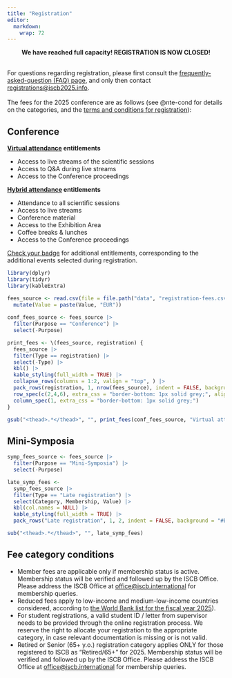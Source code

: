 ```yaml
---
title: "Registration"
editor: 
  markdown: 
    wrap: 72
---
```


<center>**We have reached full capacity! REGISTRATION IS NOW CLOSED!**</center>

<br>
For questions regarding registration, please first consult the [frequently-asked-question (FAQ) page](faq.qmd), and only then contact [registrations@iscb2025.info](mailto:registrations@iscb2025.info).
<br><br>
The fees for the 2025 conference are as follows (see @nte-cond for details on the categories, and the [terms and conditions for registration](registration-terms.qmd)):

## Conference 

**[Virtual attendance](faq.html#what-is-covered-by-virtual-attendance) entitlements**

* Access to live streams of the scientific sessions
* Access to Q&A during live streams
* Access to the Conference proceedings

**[Hybrid attendance](faq.html#what-is-covered-by-hybrid-attendance) entitlements**

* Attendance to all scientific sessions
* Access to live streams
* Conference material
* Access to the Exhibition Area
* Coffee breaks & lunches
* Access to the Conference proceedings

[Check your badge](badge-abbreviations.qmd) for additional entitlements, corresponding to the additional events selected during registration.

```r
library(dplyr)
library(tidyr)
library(kableExtra)

fees_source <- read.csv(file = file.path("data", "registration-fees.csv")) |> 
  mutate(Value = paste(Value, "EUR"))
  
conf_fees_source <- fees_source |> 
  filter(Purpose == "Conference") |> 
  select(-Purpose)

print_fees <- \(fees_source, registration) {
  fees_source |>
  filter(Type == registration) |>
  select(-Type) |> 
  kbl() |>
  kable_styling(full_width = TRUE) |> 
  collapse_rows(columns = 1:2, valign = "top", ) |> 
  pack_rows(registration, 1, nrow(fees_source), indent = FALSE, background = c("#EAEAEA")) |> 
  row_spec(c(2,4,6), extra_css = "border-bottom: 1px solid grey;", align = "left") |> 
  column_spec(1, extra_css = "border-bottom: 1px solid grey;")
}
```

```r
gsub("<thead>.*</thead>", "", print_fees(conf_fees_source, "Virtual attendance"))
```

## Mini-Symposia

```r
symp_fees_source <- fees_source |> 
  filter(Purpose == "Mini-Symposia") |> 
  select(-Purpose)

```


```r
late_symp_fees <-
  symp_fees_source |> 
  filter(Type == "Late registration") |> 
  select(Category, Membership, Value) |> 
  kbl(col.names = NULL) |>
  kable_styling(full_width = TRUE) |> 
  pack_rows("Late registration", 1, 2, indent = FALSE, background = "#EAEAEA") 

sub("<thead>.*</thead>", "", late_symp_fees)
```




::: {#nte-cond .callout-note}
## Fee category conditions
* Member fees are applicable only if membership status is active. Membership status will be verified and followed up by the ISCB Office. Please address the ISCB Office at [office@iscb.international](mailto:office@iscb.international) for membership queries.
* Reduced fees apply to low-income and medium-low-income countries considered, according to [the World Bank list for the fiscal year 2025](https://datahelpdesk.worldbank.org/knowledgebase/articles/906519-world-bank-country-and-lending-groups)).
* For student registrations, a valid student ID / letter from supervisor needs to be provided through the online registration process. We reserve the right to allocate your registration to the appropriate category, in case relevant documentation is missing or is not valid.
* Retired or Senior (65+ y.o.) registration category applies ONLY for those registered to ISCB as “Retired/65+” for 2025. Membership status will be verified and followed up by the ISCB Office. Please address the ISCB Office at [office@iscb.international](mailto:office@iscb.international) for membership queries.
:::
